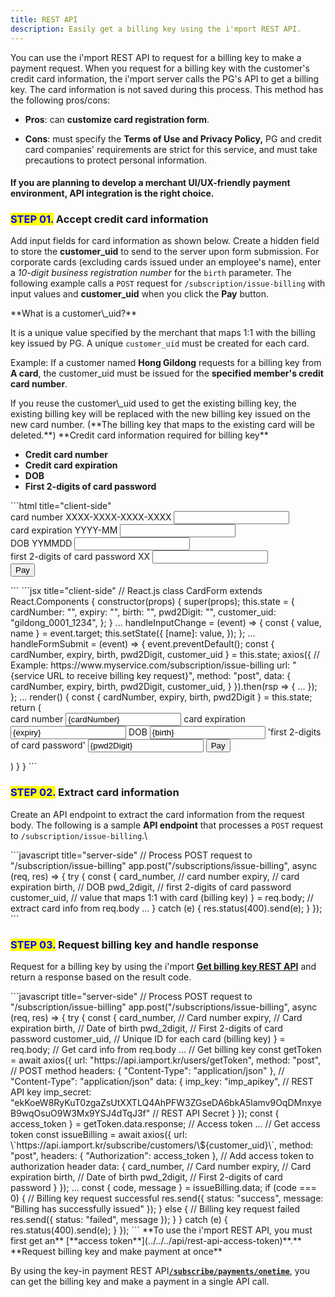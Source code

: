 ```yaml
---
title: REST API
description: Easily get a billing key using the i'mport REST API.
---
```



You can use the i'mport REST API to request for a billing key to make a payment request. When you
request for a billing key with the customer's credit card information, the i'mport server calls the
PG's API to get a billing key. The card information is not saved during this process. This method
has the following pros/cons:

- **Pros**: can **customize card registration form**.

- **Cons**: must specify the **Terms of Use and Privacy Policy,** PG and credit card companies'
  requirements are strict for this service, and must take precautions to protect personal
  information.

#### If you are planning to develop a merchant UI/UX-friendly payment environment, API integration is the right choice.

### <mark style="color:blue;">**STEP 01.**</mark> Accept credit card information

Add input fields for card information as shown below. Create a hidden field to store the
**customer_uid** to send to the server upon form submission. For corporate cards (excluding cards
issued under an employee's name), enter a _10-digit business registration number_ for the `birth`
parameter. The following example calls a `POST` request for `/subscription/issue-billing` with input
values and **customer_uid** when you click the **Pay** button.

<Hint style="info">
**What is a customer\_uid?**

It is a unique value specified by the merchant that maps 1:1 with the billing key issued by PG. A unique `customer_uid` must be created for each card.

Example: If a customer named **Hong Gildong** requests for a billing key from **A card**, the customer_uid must be issued for the **specified member's credit card number**.

</Hint>

<Hint style="danger">
If you reuse the customer\_uid used to get the existing billing key, the existing billing key will be replaced with the new billing key issued on the new card number. (**The billing key that maps to the existing card will be deleted.**)

</Hint>

<Hint style="info">
**Credit card information required for billing key**

- **Credit card number**
- **Credit card expiration**
- **DOB**
- **First 2-digits of card password**

</Hint>

<Tabs>
<Tab title="HTML">
```html title="client-side"
<form action="{service URL to receive billing key request}", method="post">
  <!--Example: https://www.myservice.com/subscription/issue-billing-->
    <div>
        <label for="card_number">card number XXXX-XXXX-XXXX-XXXX</label>
        <input id="card_number" type="text" name="card_number">
    </div>
    <div>
        <label for="expiry">card expiration YYYY-MM</label>
        <input id="expiry" type="text" name="expiry">
    </div>
    <div>
        <label for="birth">DOB YYMMDD</label>
        <input id="birth" type="text" name="birth">
    </div>
    <div>
        <label for="pwd_2digit">first 2-digits of card password XX</label>
        <input id="pwd_2digit" type="text" name="pwd_2digit">
    </div>
    <input hidden type="text" value="gildong_0001_1234" name="customer_uid">
    <input type="submit" value="Pay">
  </form>
```

</Tab>

<Tab title="React.js">
```jsx title="client-side"
// React.js
  class CardForm extends React.Components {
    constructor(props) {
      super(props);
      this.state = {
        cardNumber: "",
        expiry: "",
        birth: "",
        pwd2Digit: "",
        customer_uid: "gildong_0001_1234",
      };
    }
    ...
    handleInputChange = (event) => {
      const { value, name } = event.target;
      this.setState({
        [name]: value,
      });
    };
    ...
    handleFormSubmit = (event) => {
      event.preventDefault();
      const { cardNumber, expiry, birth, pwd2Digit, customer_uid } = this.state;
      axios({
        // Example: https://www.myservice.com/subscription/issue-billing
        url: "{service URL to receive billing key request}", 
        method: "post",
        data: {
          cardNumber,
          expiry,
          birth,
          pwd2Digit,
          customer_uid,
        }
      }).then(rsp => {
        ...
      });
    };
    ...
    render() {
      const { cardNumber, expiry, birth, pwd2Digit } = this.state;
      return (
        <form onSubmit={this.handleFormSubmit}>
          <label>
            card number
            <input type="text" name="cardNumber" value={cardNumber} onChange={this.handleInputChange} />
          </label>
          <label>
            card expiration
            <input type="text" name="expiry" value={expiry} onChange={this.handleInputChange} />
          </label>
          <label>
            DOB
            <input type="text" name="birth" value={birth} onChange={this.handleInputChange} />
          </label>
          <label>
            'first 2-digits of card password'
            <input type="text" name="pwd2Digit" value={pwd2Digit} onChange={this.handleInputChange} />
          </label>
          <input type="submit" value="Pay" />
        </form>
      )
    }
  }
```

</Tab>
</Tabs>

<Codepen user="chaiport" slug="mdpWYqg" />

### <mark style="color:blue;">**STEP 02.**</mark> Extract card information

Create an API endpoint to extract the card information from the request body. The following is a
sample **API endpoint** that processes a `POST` request to `/subscription/issue-billing`.\

<Tabs>
<Tab title="Node.js">
```javascript title="server-side"
// Process POST request to "/subscription/issue-billing"
  app.post("/subscriptions/issue-billing", async (req, res) => {
    try {
      const {
        card_number, // card number
        expiry, // card expiration
        birth, // DOB
        pwd_2digit, // first 2-digits of card password
        customer_uid, // value that maps 1:1 with card (billing key)
      } = req.body; // extract card info from req.body
      ...
    } catch (e) {
      res.status(400).send(e);
    }
  });
```

</Tab>
</Tabs>

### <mark style="color:blue;">**STEP 03.**</mark> Request billing key and handle response

Request for a billing key by using the i'mport [**Get billing key REST API**](../../../api/api/) and
return a response based on the result code.

<Tabs>
<Tab title="Node.js">
```javascript title="server-side"
    // Process POST request to "/subscription/issue-billing"
    app.post("/subscriptions/issue-billing", async (req, res) => {
      try {
        const {
          card_number, // Card number
          expiry, // Card expiration
          birth, // Date of birth
          pwd_2digit, // First 2-digits of card password
          customer_uid, // Unique ID for each card (billing key)
        } = req.body; // Get card info from req.body
        ...
        // Get billing key
        const getToken = await axios({
          url: "https://api.iamport.kr/users/getToken",
          method: "post", // POST method
          headers: { "Content-Type": "application/json" }, // "Content-Type": "application/json"
          data: {
            imp_key: "imp_apikey", // REST API key
            imp_secret: "ekKoeW8RyKuT0zgaZsUtXXTLQ4AhPFW3ZGseDA6bkA5lamv9OqDMnxyeB9wqOsuO9W3Mx9YSJ4dTqJ3f" // REST API Secret
          }
        });
        const { access_token } = getToken.data.response; // Access token
        ...
        // Get access token
        const issueBilling = await axios({
          url: \`https://api.iamport.kr/subscribe/customers/\${customer_uid}\`,
          method: "post",
          headers: { "Authorization": access_token }, // Add access token to authorization header
          data: {
            card_number, // Card number
            expiry, // Card expiration
            birth, // Date of birth
            pwd_2digit, // First 2-digits of card password
          }
        });
        ...
        const { code, message } = issueBilling.data;
        if (code === 0) { // Billing key request successful
          res.send({ status: "success", message: "Billing has successfully issued" });
        } else { // Billing key request failed
          res.send({ status: "failed", message });
        }
      } catch (e) {
        res.status(400).send(e);
      }
    });
```

</Tab>
</Tabs>

<Hint style="success">
**To use the i'mport REST API, you must first get an** [**access token**](../../../api/rest-api-access-token)**.**

</Hint>

<Hint style="info">
**Request billing key and make payment at once**

By using the key-in payment REST API[**`/subscribe/payments/onetime`**](../../../api/api/), you can get the billing key and make a payment in a single API call.

</Hint>
